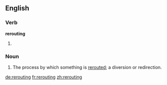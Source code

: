 ==English==

===Verb===
'''rerouting'''

# {{present participle of|reroute}}

===Noun===
{{en-noun}}

# The process by which something is [[reroute]]d; a diversion or redirection.

[[de:rerouting]]
[[fr:rerouting]]
[[zh:rerouting]]